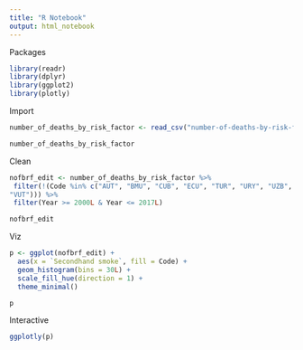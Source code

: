 ```yaml
---
title: "R Notebook"
output: html_notebook
---
```



Packages
```r
library(readr)
library(dplyr)
library(ggplot2)
library(plotly)
```


Import
```r
number_of_deaths_by_risk_factor <- read_csv("number-of-deaths-by-risk-factor.csv") %>% filter(grepl('U', Code))

number_of_deaths_by_risk_factor

```

Clean
```r
nofbrf_edit <- number_of_deaths_by_risk_factor %>%
 filter(!(Code %in% c("AUT", "BMU", "CUB", "ECU", "TUR", "URY", "UZB", 
"VUT"))) %>%
 filter(Year >= 2000L & Year <= 2017L)

nofbrf_edit

```

Viz
```r
p <- ggplot(nofbrf_edit) +
  aes(x = `Secondhand smoke`, fill = Code) +
  geom_histogram(bins = 30L) +
  scale_fill_hue(direction = 1) +
  theme_minimal()

p
```

Interactive
```r
ggplotly(p)
```

